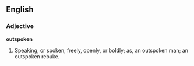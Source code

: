 ==English==

===Adjective===

'''outspoken'''

#Speaking, or spoken, freely, openly, or boldly; as, an outspoken man; an outspoken rebuke.